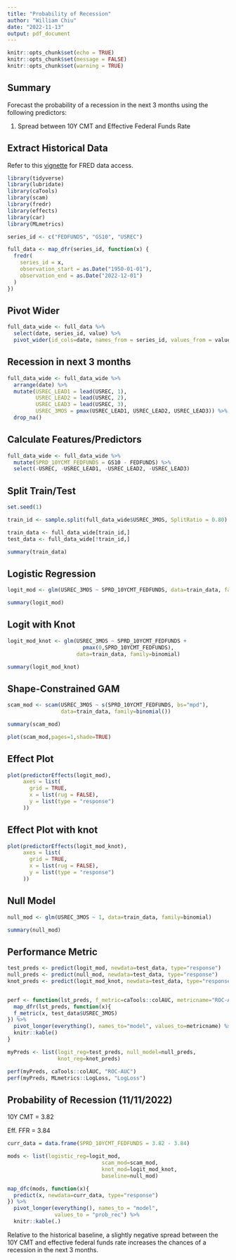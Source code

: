 ```yaml
---
title: "Probability of Recession"
author: "William Chiu"
date: "2022-11-13"
output: pdf_document
---
```


```r
knitr::opts_chunk$set(echo = TRUE)
knitr::opts_chunk$set(message = FALSE)
knitr::opts_chunk$set(warning = TRUE)

```

## Summary

Forecast the probability of a recession in the next 3 months using the following predictors:

1.  Spread between 10Y CMT and Effective Federal Funds Rate

## Extract Historical Data

Refer to this [vignette](https://cran.r-project.org/web/packages/fredr/vignettes/fredr.html) for FRED data access.

```r
library(tidyverse)
library(lubridate)
library(caTools)
library(scam)
library(fredr)
library(effects)
library(car)
library(MLmetrics)

series_id <- c("FEDFUNDS", "GS10", "USREC")

full_data <- map_dfr(series_id, function(x) {
  fredr(
    series_id = x,
    observation_start = as.Date("1950-01-01"),
    observation_end = as.Date("2022-12-01")
  )
})
```

## Pivot Wider

```r
full_data_wide <- full_data %>% 
  select(date, series_id, value) %>% 
  pivot_wider(id_cols=date, names_from = series_id, values_from = value)
```

## Recession in next 3 months

```r
full_data_wide <- full_data_wide %>% 
  arrange(date) %>% 
  mutate(USREC_LEAD1 = lead(USREC, 1),
         USREC_LEAD2 = lead(USREC, 2),
         USREC_LEAD3 = lead(USREC, 3),
         USREC_3MOS = pmax(USREC_LEAD1, USREC_LEAD2, USREC_LEAD3)) %>% 
  drop_na()
```

## Calculate Features/Predictors

```r
full_data_wide <- full_data_wide %>% 
  mutate(SPRD_10YCMT_FEDFUNDS = GS10 - FEDFUNDS) %>% 
  select(-USREC, -USREC_LEAD1, -USREC_LEAD2, -USREC_LEAD3)
```

## Split Train/Test

```r
set.seed(1)

train_id <- sample.split(full_data_wide$USREC_3MOS, SplitRatio = 0.80)

train_data <- full_data_wide[train_id,]
test_data <- full_data_wide[!train_id,]

summary(train_data)
```

## Logistic Regression

```r
logit_mod <- glm(USREC_3MOS ~ SPRD_10YCMT_FEDFUNDS, data=train_data, family=binomial)

summary(logit_mod)
```

## Logit with Knot

```r
logit_mod_knot <- glm(USREC_3MOS ~ SPRD_10YCMT_FEDFUNDS + 
                        pmax(0,SPRD_10YCMT_FEDFUNDS),
                      data=train_data, family=binomial)

summary(logit_mod_knot)
```


## Shape-Constrained GAM

```r
scam_mod <- scam(USREC_3MOS ~ s(SPRD_10YCMT_FEDFUNDS, bs="mpd"),
                 data=train_data, family=binomial())

summary(scam_mod)

plot(scam_mod,pages=1,shade=TRUE)

```

## Effect Plot

```r
plot(predictorEffects(logit_mod),
     axes = list(
       grid = TRUE,
       x = list(rug = FALSE),
       y = list(type = "response")
     ))
```

## Effect Plot with knot

```r
plot(predictorEffects(logit_mod_knot),
     axes = list(
       grid = TRUE,
       x = list(rug = FALSE),
       y = list(type = "response")
     ))
```

## Null Model

```r
null_mod <- glm(USREC_3MOS ~ 1, data=train_data, family=binomial)

summary(null_mod)
```

## Performance Metric

```r
test_preds <- predict(logit_mod, newdata=test_data, type="response")
null_preds <- predict(null_mod, newdata=test_data, type="response")
knot_preds <- predict(logit_mod_knot, newdata=test_data, type="response")


perf <- function(lst_preds, f_metric=caTools::colAUC, metricname="ROC-AUC"){
  map_dfr(lst_preds, function(x){
  f_metric(x, test_data$USREC_3MOS)
}) %>% 
  pivot_longer(everything(), names_to="model", values_to=metricname) %>% 
  knitr::kable()
}

myPreds <- list(logit_reg=test_preds, null_model=null_preds,
                knot_reg=knot_preds)

perf(myPreds, caTools::colAUC, "ROC-AUC")
perf(myPreds, MLmetrics::LogLoss, "LogLoss")
```

## Probability of Recession (11/11/2022)

10Y CMT = 3.82 

Eff. FFR = 3.84

```r
curr_data = data.frame(SPRD_10YCMT_FEDFUNDS = 3.82 - 3.84)

mods <- list(logistic_reg=logit_mod,
                              scam_mod=scam_mod,
                              knot_mod=logit_mod_knot,
                              baseline=null_mod)

map_dfc(mods, function(x){
  predict(x, newdata=curr_data, type="response")
}) %>% 
  pivot_longer(everything(), names_to = "model",
               values_to = "prob_rec") %>% 
  knitr::kable(.)

```
Relative to the historical baseline, a slightly negative spread between the 10Y CMT and effective federal funds rate increases the chances of a recession in the next 3 months.